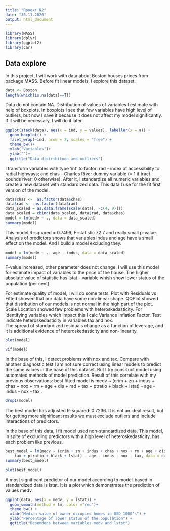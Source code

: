 ---
title: "Проект №2"
date: "30.11.2020"
output: html_document
---

```{r setup, include=FALSE, message=FALSE}
library(MASS)
library(dplyr)
library(ggplot2)
library(car)
```

## Data explore

In this project, I will work with data about Boston houses prices from package MASS. Before fit linear models, I explore this dataset.

```{r}
data <- Boston
length(which(is.na(data)==T))
```

Data do not contain NA. Distribution of values of variables I estimate with help of boxplots. 
In boxplots I see that few variables have high level of outliers, but now I save it because it does not affect my model significantly. If it will be necessary, I will do it later. 

```{r, echo=FALSE, warning=FALSE, message=FALSE, fig.align = 'center'}

ggplot(stack(data), aes(x = ind, y = values), labeller(x = a)) +
  geom_boxplot() +
  facet_wrap(~ind, nrow = 2, scales = "free") +
  theme_bw()+
  xlab("Variables")+
  ylab("")+
  ggtitle("Data distribituon and outliers")

```


I transform variables with type 'int' to factor: rad - index of accessibility to radial highways; and chas - Charles River dummy variable (= 1 if tract bounds river; 0 otherwise). 
After it, I standardize all numeric variables and create a new dataset with standardized data. This data I use for the fit first version of the model. 

```{r}
data$chas <-  as.factor(data$chas)
data$rad <-  as.factor(data$rad)
data_scaled = as.data.frame(scale(data[, -c(4, 9)]))
data_scaled = cbind(data_scaled, data$rad, data$chas)
model = lm(medv ~ ., data = data_scaled)
summary(model)  

```

This model R-squared = 0.7499, F-statistic 72.7 and really small p-value. Analysis of predictors shows that variables Indus and age have a small effect on the model. And I build a model excluding they. 

```{r}

model = lm(medv ~ .- age - indus, data = data_scaled)
summary(model)  

```
F-value increased, other parameter does not change. I will use this model for estimate impact of variables to the price of the house. The higher absolute value of statistic has lstat - variable whish show lower status of the population (per cent). 

For estimate quality of model, I will do some tests. 
Plot with Residuals vs Fitted showed that our data have some non-linear shape.
QQPlot showed that distribution of our models is not normal in the high part of the plot.  
Scale Location showed few problems with heteroskedasticity. For identifying variables which impact this I calc Variance Inflation Factor. Test indicate heteroskedasticity in variables tax and nox.  
The spread of standardized residuals change as a function of leverage, and it is additional evidence of heteroskedasticity and non-linearity.

```{r, echo=FALSE, warning=FALSE, message=FALSE, fig.align = 'center'}
plot(model)

```


```{r}

vif(model)
```

In the base of this, I detect problems with nox and tax. Compare with another diagnostic test I am not sure correct using linear models to predict the same values in the base of this dataset. 
But I try consrtuct model using automated methods of model prediction. Result of this correlate with my previous observations: best fitted model is medv ~ (crim + zn + indus + chas + nox + rm + age + dis + rad + 
    tax + ptratio + black + lstat) - age - indus - nox - tax . 
 
```{r cars}

drop1(model)
``` 

The best model has adjusted R-squared:  0.7236. It is not an ideal result, but for getting more significant results we must exclude outliers and include interactions of predictors. 

In the base of this data, I fit model used non-standardized data. This model, in spite of excluding predictors with a high level of heteroskedasticity, has each problem like previous. 

```{r}

best_model = lm(medv ~ (crim + zn + indus + chas + nox + rm + age + dis + rad + 
    tax + ptratio + black + lstat) - age - indus - nox - tax, data = data)
summary(best_model)  

```

```{r, echo=FALSE, warning=FALSE, message=FALSE, fig.align = 'center'}
plot(best_model)

```

A most significant predictor of our model according to model-based in standardized data is lstat. It is a plot which demonstrates the prediction of values medv.

```{r, echo=FALSE, warning=FALSE, message=FALSE, fig.align = 'center'}
ggplot(data, aes(x = medv, y = lstat)) +
  geom_smooth(method = lm, color ="red")+
  theme_bw() +
  xlab("Median value of owner-occupied homes in USD 1000’s") +
  ylab("Percentage of lower status of the population") +
  ggtitle("Dependens between variables medv and lstst")

```



